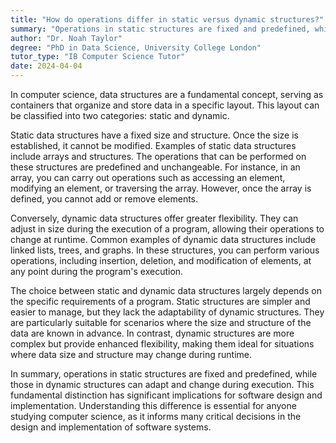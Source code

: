 ```yaml
---
title: "How do operations differ in static versus dynamic structures?"
summary: "Operations in static structures are fixed and predefined, while in dynamic structures they can change during runtime."
author: "Dr. Noah Taylor"
degree: "PhD in Data Science, University College London"
tutor_type: "IB Computer Science Tutor"
date: 2024-04-04
---
```


In computer science, data structures are a fundamental concept, serving as containers that organize and store data in a specific layout. This layout can be classified into two categories: static and dynamic.

Static data structures have a fixed size and structure. Once the size is established, it cannot be modified. Examples of static data structures include arrays and structures. The operations that can be performed on these structures are predefined and unchangeable. For instance, in an array, you can carry out operations such as accessing an element, modifying an element, or traversing the array. However, once the array is defined, you cannot add or remove elements.

Conversely, dynamic data structures offer greater flexibility. They can adjust in size during the execution of a program, allowing their operations to change at runtime. Common examples of dynamic data structures include linked lists, trees, and graphs. In these structures, you can perform various operations, including insertion, deletion, and modification of elements, at any point during the program's execution.

The choice between static and dynamic data structures largely depends on the specific requirements of a program. Static structures are simpler and easier to manage, but they lack the adaptability of dynamic structures. They are particularly suitable for scenarios where the size and structure of the data are known in advance. In contrast, dynamic structures are more complex but provide enhanced flexibility, making them ideal for situations where data size and structure may change during runtime.

In summary, operations in static structures are fixed and predefined, while those in dynamic structures can adapt and change during execution. This fundamental distinction has significant implications for software design and implementation. Understanding this difference is essential for anyone studying computer science, as it informs many critical decisions in the design and implementation of software systems.
    